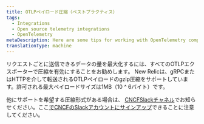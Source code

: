 ```yaml
---
title: OTLPペイロード圧縮（ベストプラクティス）
tags:
  - Integrations
  - Open source telemetry integrations
  - OpenTelemetry
metaDescription: Here are some tips for working with OpenTelemetry compression and New Relic.
translationType: machine
---
```


リクエストごとに送信できるデータの量を最大化するには、すべてのOTLPエクスポーターで圧縮を有効にすることをお勧めします。 New Relicは、gRPCまたはHTTPを介して転送されるOTLPペイロードのgzip圧縮をサポートしています。許可される最大ペイロードサイズは1MB（10 ^ 6バイト）です。

他にサポートを希望する圧縮形式がある場合は、 [CNCFSlackチャネル](https://cloud-native.slack.com/archives/C024DRQ63UP)でお知らせください。ここ[でCNCFのSlackアカウントにサインアップ](https://slack.cncf.io/)できることに注意してください。